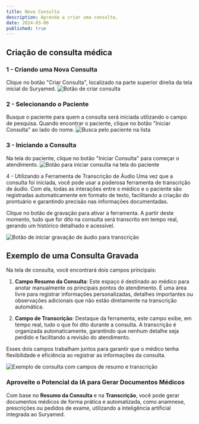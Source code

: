 ---
title: Nova Consulta
description: Aprenda a criar uma consulta.
date: 2024-03-06
published: true
---

## Criação de consulta médica


### 1 - Criando uma Nova Consulta
Clique no botão "Criar Consulta", localizado na parte superior direita da tela inicial do Suryamed.
<Image src="/images/nova-consulta.jpg" alt="Botão de criar consulta" width={1000} height={400} quality={100} className="rounded-md w-full h-full" />

### 2 - Selecionando o Paciente
Busque o paciente para quem a consulta será iniciada utilizando o campo de pesquisa. Quando encontrar o paciente, clique no botão "Iniciar Consulta" ao lado do nome.
<Image src="/images/nova-consulta-search.jpg" alt="Busca pelo paciente na lista" width={1000} height={400} quality={100} className="rounded-md w-full h-full" />

### 3 - Iniciando a Consulta

Na tela do paciente, clique no botão "Iniciar Consulta" para começar o atendimento.
<Image src="/images/iniciar-consulta.jpg" alt="Botão para iniciar consulta na tela do paciente" width={1000} height={400} quality={100} className="rounded-md w-full h-full" />

4 - Utilizando a Ferramenta de Transcrição de Áudio
Uma vez que a consulta foi iniciada, você pode usar a poderosa ferramenta de transcrição de áudio. Com ela, todas as interações entre o médico e o paciente são registradas automaticamente em formato de texto, facilitando a criação do prontuário e garantindo precisão nas informações documentadas.

Clique no botão de gravação para ativar a ferramenta. A partir deste momento, tudo que for dito na consulta será transcrito em tempo real, gerando um histórico detalhado e acessível.

<Image src="/images/iniciando-gravacao.jpg" alt="Botão de iniciar gravação de áudio para transcrição" width={1000} height={400} quality={100} className="rounded-md w-full h-full" />

## Exemplo de uma Consulta Gravada  

Na tela de consulta, você encontrará dois campos principais:  

1. **Campo Resumo da Consulta**: Este espaço é destinado ao médico para anotar manualmente os principais pontos do atendimento. É uma área livre para registrar informações personalizadas, detalhes importantes ou observações adicionais que não estão diretamente na transcrição automática.  

2. **Campo de Transcrição**: Destaque da ferramenta, este campo exibe, em tempo real, tudo o que foi dito durante a consulta. A transcrição é organizada automaticamente, garantindo que nenhum detalhe seja perdido e facilitando a revisão do atendimento.  

Esses dois campos trabalham juntos para garantir que o médico tenha flexibilidade e eficiência ao registrar as informações da consulta.  

<Image  
  src="/images/consulta-text.jpg"  
  alt="Exemplo de consulta com campos de resumo e transcrição"  
  width={1000}  
  height={400}  
  quality={100}  
  className="rounded-md w-full h-full"  
/>  

### Aproveite o Potencial da IA para Gerar Documentos Médicos  

Com base no **Resumo da Consulta** e na **Transcrição**, você pode gerar documentos médicos de forma prática e automatizada, como anamnese, prescrições ou pedidos de exame, utilizando a inteligência artificial integrada ao Suryamed.  

<DocsItemLink title="Saiba mais sobre a geração de documentos médicos com IA aqui" link="/docs/gerar-documentos"/>
